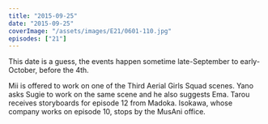 ```yaml
---
title: "2015-09-25"
date: "2015-09-25"
coverImage: "/assets/images/E21/0601-110.jpg"
episodes: ["21"]
---
```


<Alert>
  <Calendar />
  <AlertDescription>
    This date is a guess, the events happen sometime late-September to
    early-October, before the 4th.
  </AlertDescription>
</Alert>

Mii is offered to work on one of the Third Aerial Girls Squad scenes. Yano asks Sugie to work on the same scene and he also suggests Ema. Tarou receives storyboards for episode 12 from Madoka. Isokawa, whose company works on episode 10, stops by the MusAni office.
